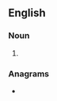 ==English==

===Noun===
{{head|en|noun form}}

# {{plural of|en|explainer}}

===Anagrams===
* {{anagrams|en|a=aeeilnprsx|re-explains}}
